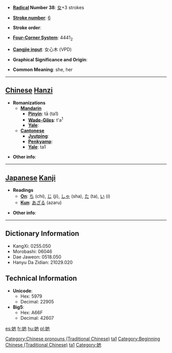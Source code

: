 * '''[[Wiktionary:Chinese radical index| Radical]] Number 38''': [[Wiktionary:Chinese radical index 女|女]]+3 strokes

* '''[[Wiktionary:Chinese total strokes index|Stroke number]]''': [[Wiktionary:Chinese total strokes index 6|6]]

* '''Stroke order''': 

* '''[[Wiktionary:Chinese four corner index|Four-Corner System]]''': 4441<sub>2</sub>

* '''[[Wiktionary:Chinese Cangjie index|Cangjie input]]''': 女心木 (VPD)

* '''Graphical Significance and Origin''': 

* '''Common Meaning''': she, her

----

== [[Chinese]] [[Hanzi]] ==

* '''Romanizations'''
** '''[[Mandarin]]'''
*** '''[[Pinyin]]''': tā (ta1)
*** '''[[Wade-Giles]]''': t'a<sup>1</sup>
*** '''[[Yale]]''': 
** '''[[Cantonese]]'''
*** '''[[Jyutping]]''':
*** '''[[Penkyamp]]''': 
*** '''[[Yale]]''': ta1

* '''Other info''': 

----

== [[Japanese]] [[Kanji]] ==

* '''Readings'''
** '''[[On]]''': [[ち]] (chi), [[じ]] (ji), [[しゃ]] (sha), [[た]] (ta), [[い]] (i)
** '''[[Kun]]''': [[あざる]] (azaru)

* '''Other info''':  

----

== Dictionary Information ==

* KangXi: 0255.050
* Morobashi: 06046
* Dae Jaweon: 0518.050
* Hanyu Da Zidian: 21029.020

== Technical Information ==

* '''Unicode''':
** Hex: 5979
** Decimal: 22905
* '''Big5''':
** Hex: A66F
** Decimal: 42607

[[Category:Chinese pronouns (Traditional Chinese)]]
[[Category:Chinese pronouns (Simplified Chinese)|ta1]]
[[Category:Beginning Chinese (Traditional Chinese)]]
[[Category:Beginning Chinese (Simplified Chinese)|ta1]]
[[Category:她]]
[[es:她]]
[[fr:她]]
[[hu:她]]
[[pl:她]]